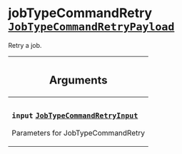 <!--
  _____   ____    _   _  ____ _______   ______ _____ _____ _______
  |  __  / __   |  | |/ __ __   __| |  ____|  __ _   _|__   __|
  | |  | | |  | | |  | | |  | | | |    | |__  | |  | || |    | |
  | |  | | |  | | | . ` | |  | | | |    |  __| | |  | || |    | |
  | |__| | |__| | | |  | |__| | | |    | |____| |__| || |_   | |
  |_____/ ____/  |_| _|____/  |_|    |______|_____/_____|  |_|
  This file is auto-generated by script/generate_graphql_api_content.sh,
  please build the schema.json by running `rails api:graph:export`
  with https://github.com/buildkite/buildkite/,
  replace the content in data/graphql_data_schema.json
  and run the generation script `./scripts/generate-graphql-api-content.sh`.
-->
<!-- vale off -->

<h1 class="has-pills" data-algolia-exclude>
  jobTypeCommandRetry
  <a href="/docs/apis/graphql/schemas/object/jobtypecommandretrypayload" class="pill pill--object pill--normal-case pill--large" title="Go to OBJECT JobTypeCommandRetryPayload"><code>JobTypeCommandRetryPayload</code></a>

</h1>
<!-- vale on -->

<p>Retry a job.</p>

<table class="responsive-table responsive-table--single-column-rows">
  <thead>
    <th>
      <h2 data-algolia-exclude>Arguments</h2>
    </th>
  </thead>
  <tbody>
    <tr>
      <td>
        <h3 class="is-small has-pills">
          <code>input</code>
          <a
            href="/docs/apis/graphql/schemas/input_object/jobtypecommandretryinput"
            class="pill pill--input_object pill--normal-case pill--medium"
            title="Go to INPUT_OBJECT JobTypeCommandRetryInput"
          >
            <code>JobTypeCommandRetryInput</code>
          </a>
        </h3>
        <p>Parameters for JobTypeCommandRetry</p>
      </td>
    </tr>
  </tbody>
</table>
